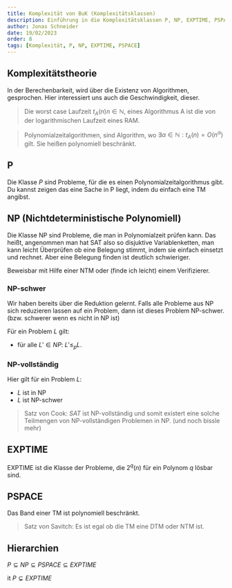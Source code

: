 ```yaml
---
title: Komplexität von BuK (Komplexitätsklassen)
description: Einführung in die Komplexitätsklassen P, NP, EXPTIME, PSPACE
author: Jonas Schneider
date: 19/02/2023
order: 8
tags: [Komplexität, P, NP, EXPTIME, PSPACE]
---
```


## Komplexitätstheorie
In der Berechenbarkeit, wird über die Existenz von Algorithmen, gesprochen. Hier interessiert uns auch die Geschwindigkeit, dieser.

> Die worst case Laufzeit $t_A(n) n \in \mathbb{N}$, eines Algorithmus A ist die von der logarithmischen Laufzeit eines RAM.

> Polynomialzeitalgorithmen, sind Algorithm, wo $\exists \alpha \in \mathbb{N}: t_A(n) = O(n^\alpha)$	gilt. Sie heißen polynomiell beschränkt.

## P

Die Klasse $P$ sind Probleme, für die es einen Polynomialzeitalgorithmus gibt. Du kannst zeigen das eine Sache in P liegt, indem du einfach eine TM angibst.

## NP (Nichtdeterministische Polynomiell)

Die Klasse NP sind Probleme, die man in Polynomialzeit prüfen kann. Das heißt, angenommen man hat SAT also so disjuktive Variablenketten, man kann leicht Überprüfen ob eine Belegung stimmt, indem sie einfach einsetzt und rechnet. 
Aber eine Belegung finden ist deutlich schwieriger.

Beweisbar mit Hilfe einer NTM oder (finde ich leicht) einem Verifizierer.

### NP-schwer

Wir haben bereits über die Reduktion gelernt. Falls alle Probleme aus NP sich reduzieren lassen auf ein Problem, dann ist dieses Problem NP-schwer. (bzw. schwerer wenn es nicht in NP ist)

Für ein Problem $L$ gilt:
- für alle $L' \in NP$: $L' \le_p L$.

### NP-vollständig
Hier gilt für ein Problem $L$:
- $L$ ist in NP
- $L$ ist NP-schwer

> Satz von Cook: $SAT$ ist NP-vollständig und somit existert eine solche Teilmengen von NP-vollständigen Problemen in NP. (und noch bissle mehr)

## EXPTIME

EXPTIME ist die Klasse der Probleme, die $2^q(n)$ für ein Polynom $q$ lösbar sind.

## PSPACE
Das Band einer TM ist polynomiell beschränkt.

> Satz von Savitch: Es ist egal ob die TM eine DTM oder NTM ist.


## Hierarchien

$P \subseteq NP \subseteq PSPACE \subseteq EXPTIME$

it $P \subsetneq EXPTIME$